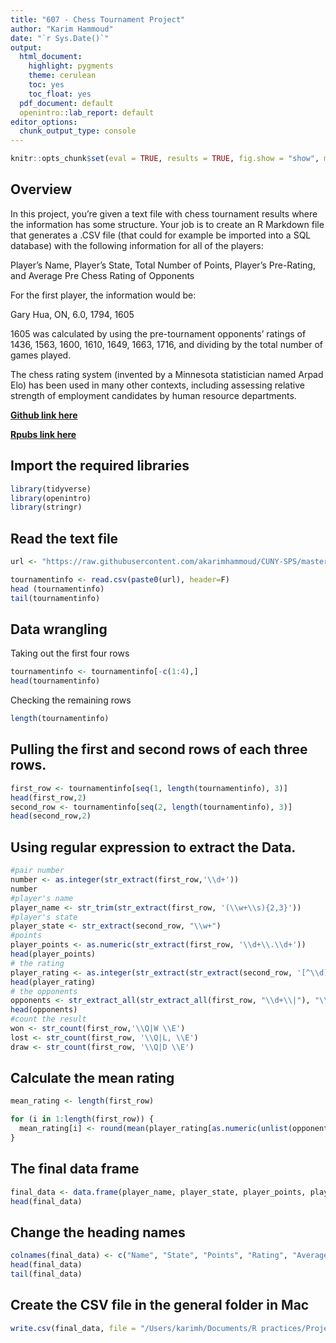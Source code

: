 ```yaml
---
title: "607 - Chess Tournament Project"
author: "Karim Hammoud"
date: "`r Sys.Date()`"
output:
  html_document:
    highlight: pygments
    theme: cerulean
    toc: yes
    toc_float: yes
  pdf_document: default
  openintro::lab_report: default
editor_options:
  chunk_output_type: console
---
```


```r
knitr::opts_chunk$set(eval = TRUE, results = TRUE, fig.show = "show", message = TRUE)
```

## Overview
In this project, you’re given a text file with chess tournament results where the information has some structure. Your job is to create an R Markdown file that generates a .CSV file (that could for example be imported into a SQL database) with the following information for all of the players:

Player’s Name, Player’s State, Total Number of Points, Player’s Pre-Rating, and Average Pre Chess Rating of Opponents

For the first player, the information would be:

Gary Hua, ON, 6.0, 1794, 1605

1605 was calculated by using the pre-tournament opponents’ ratings of 1436, 1563, 1600, 1610, 1649, 1663, 1716, and dividing by the total number of games played.

The chess rating system (invented by a Minnesota statistician named Arpad Elo) has been used in many other contexts, including assessing relative strength of employment candidates by human resource departments.

**[Github link here](https://github.com/akarimhammoud/CUNY-SPS/tree/master/607-Data-Acquisition-and-Management-CUNY-SPS-Fall2020/Week4-Project1)**

**[Rpubs link here](https://rpubs.com/karim7mod/662977)**

## Import the required libraries

```r
library(tidyverse)
library(openintro)
library(stringr)
```

## Read the text file

```r
url <- "https://raw.githubusercontent.com/akarimhammoud/CUNY-SPS/master/607-Data-Acquisition-and-Management-CUNY-SPS-Fall2020/Week4-Project1/tournamentinfo.txt"

tournamentinfo <- read.csv(paste0(url), header=F)
head (tournamentinfo)
tail(tournamentinfo)
```

## Data wrangling 

Taking out the first four rows

```r
tournamentinfo <- tournamentinfo[-c(1:4),]
head(tournamentinfo)
```

Checking the remaining rows

```r
length(tournamentinfo)
```

## Pulling the first and second rows of each three rows.

```r
first_row <- tournamentinfo[seq(1, length(tournamentinfo), 3)]
head(first_row,2)
second_row <- tournamentinfo[seq(2, length(tournamentinfo), 3)]
head(second_row,2)
```

## Using regular expression to extract the Data.

```r
#pair number
number <- as.integer(str_extract(first_row,'\\d+'))
number
#player's name
player_name <- str_trim(str_extract(first_row, '(\\w+\\s){2,3}'))
#player's state
player_state <- str_extract(second_row, "\\w+")
#points
player_points <- as.numeric(str_extract(first_row, '\\d+\\.\\d+'))
head(player_points)
# the rating
player_rating <- as.integer(str_extract(str_extract(second_row, '[^\\d]\\d{3,4}[^\\d]'), '\\d+'))
head(player_rating)
# the opponents
opponents <- str_extract_all(str_extract_all(first_row, "\\d+\\|"), "\\d+")
head(opponents)
#count the result
won <- str_count(first_row,'\\Q|W \\E')
lost <- str_count(first_row, '\\Q|L, \\E')
draw <- str_count(first_row, '\\Q|D \\E')
```

## Calculate the mean rating

```r
mean_rating <- length(first_row)

for (i in 1:length(first_row)) { 
  mean_rating[i] <- round(mean(player_rating[as.numeric(unlist(opponents[number[i]]))]), digits = 0) 
}
```

## The final data frame

```r
final_data <- data.frame(player_name, player_state, player_points, player_rating, mean_rating)
head(final_data)
```

## Change the heading names

```r
colnames(final_data) <- c("Name", "State", "Points", "Rating", "Average Rating")
head(final_data)
tail(final_data)
```

## Create the CSV file in the general folder in Mac

```r
write.csv(final_data, file = "/Users/karimh/Documents/R practices/Project1_607.csv")
```
